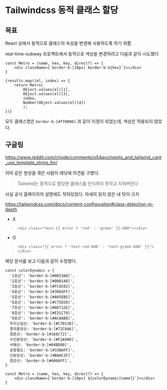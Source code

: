 # Tailwindcss 동적 클래스 할당

## 목표

React 상에서 동적으로 클래스의 속성을 변경해 사용하도록 하기 위함

real-time-subway 프로젝트에서 동적으로 색상을 변경하려고 다음과 같이 시도했다

```tsx
const Metro = (name, hex, key, direct?) => {
    <div className={`border-b-[10px] border-b-${hex}`}></div>
}

{results.map((el, index) => {
    return Metro(
        Object.values(el)[1],
        Object.values(el)[3],
        index,
        Number(Object.values(el)[4])
        );
})}
```

모두 클래스명은 `border-b-[#ff0000]` 과 같이 지정이 되었는데, 색상은 적용되지 않았다.

## 구글링

<a target="_blank" href="https://www.reddit.com/r/node/comments/o54avo/nextjs_and_tailwind_cant_use_template_string_for/">https://www.reddit.com/r/node/comments/o54avo/nextjs_and_tailwind_cant_use_template_string_for/</a>

이미 같은 현상을 겪은 사람이 레딧에 의견을 구했다.

> Tailwind는 동적으로 할당한 클래스를 인식하지 못하고 지워버린다

사실 공식 홈페이지의 설명에도 적혀있었다. 자세히 읽지 않은 내 탓이 크지

<a target="_blank" href="https://tailwindcss.com/docs/content-configuration#class-detection-in-depth">https://tailwindcss.com/docs/content-configuration#class-detection-in-depth</a>

- X

> `<div class="text-{{ error ? 'red' : 'green' }}-600"></div>`

- O

> `<div class="{{ error ? 'text-red-600' : 'text-green-600' }}"></div>`

해당 문서를 보고 다음과 같이 수정했다.

```tsx
const colorDynamic = {
  '1호선': 'border-b-[#0033A0]',
  '2호선': 'border-b-[#00B140]',
  '3호선': 'border-b-[#FC4C02]',
  '4호선': 'border-b-[#30E6FF]',
  '5호선': 'border-b-[#A05EB5]',
  '6호선': 'border-b-[#C75D28]',
  '7호선': 'border-b-[#6D712E]',
  '8호선': 'border-b-[#E31C79]',
  '9호선': 'border-b-[#ACAA88]',
  우이신설선: 'border-b-[#C7D138]',
  경의중앙선: 'border-b-[#72C6A6]',
  경춘선: 'border-b-[#168C72]',
  수인분당선: 'border-b-[#F2A900]',
  서해선: 'border-b-[#84BD00]',
  공항철도: 'border-b-[#33BAFF]',
  신분당선: 'border-b-[#BA0C2F]',
  경강선: 'border-b-[#0066FF]',
}

const Metro = (name, hex, key, direct?) => {
    <div className={`border-b-[10px] ${colorDynamic[name]}`}></div>
}
```